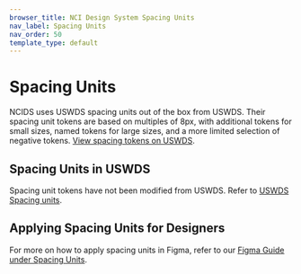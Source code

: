 ```yaml
---
browser_title: NCI Design System Spacing Units
nav_label: Spacing Units
nav_order: 50
template_type: default
---
```


# Spacing Units

NCIDS uses USWDS spacing units out of the box from USWDS. Their spacing unit tokens are based on multiples of 8px, with additional tokens for small sizes, named tokens for large sizes, and a more limited selection of negative tokens.
[View spacing tokens on USWDS](https://designsystem.digital.gov/design-tokens/spacing-units/).

## Spacing Units in USWDS

Spacing unit tokens have not been modified from USWDS. Refer to [USWDS Spacing units](https://designsystem.digital.gov/design-tokens/spacing-units/).

## Applying Spacing Units for Designers

For more on how to apply spacing units in Figma, refer to our [Figma Guide under Spacing Units](/get-started/figma-guide).
